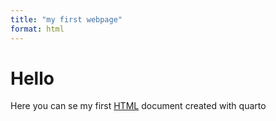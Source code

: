 ```yaml
---
title: "my first webpage"
format: html
---
```


# Hello

Here you can se my first [HTML](my_file.html) document created with quarto

